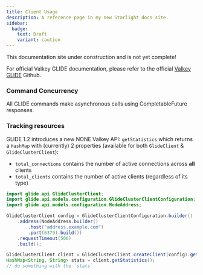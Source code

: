 ```yaml
---
title: Client Usage
description: A reference page in my new Starlight docs site.
sidebar:
  badge:
    text: Draft
    variant: caution
---
```



<Aside type="caution" title="Work In Progress!">
This documentation site under construction and is not yet complete!

For official Valkey GLIDE documentation, please refer to the official [Valkey GLIDE](https://github.com/valkey-io/valkey-glide) Github.
</Aside>


### Command Concurrency

All GLIDE commands make asynchronous calls using CompletableFuture responses.  

### Tracking resources

GLIDE 1.2 introduces a new NONE Valkey API: `getStatistics` which returns a `HashMap` with (currently) 2 properties (available for both `GlideClient` & `GlideClusterClient`):

- `total_connections` contains the number of active connections across **all** clients
- `total_clients` contains the number of active clients (regardless of its type)

```java
import glide.api.GlideClusterClient;
import glide.api.models.configuration.GlideClusterClientConfiguration;
import glide.api.models.configuration.NodeAddress;

GlideClusterClient config = GlideClusterClientConfiguration.builder()
    .address(NodeAddress.builder()
        .host("address.example.com")
        .port(6379).build())
    .requestTimeout(500)
    .build();

GlideClusterClient client = GlideClusterClient.createClient(config).get();
HashMap<String, String> stats = client.getStatistics();
// do something with the `stats`
```

